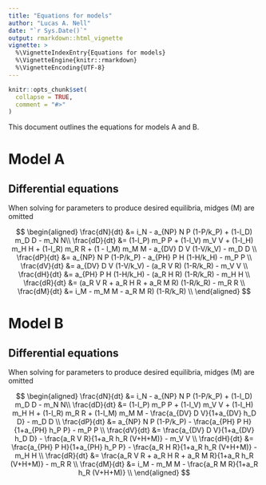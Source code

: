 ```yaml
---
title: "Equations for models"
author: "Lucas A. Nell"
date: "`r Sys.Date()`"
output: rmarkdown::html_vignette
vignette: >
  %\VignetteIndexEntry{Equations for models}
  %\VignetteEngine{knitr::rmarkdown}
  %\VignetteEncoding{UTF-8}
---
```


```r
knitr::opts_chunk$set(
  collapse = TRUE,
  comment = "#>"
)
```



This document outlines the equations for models A and B.

# Model A

## Differential equations

When solving for parameters to produce desired equilibria, midges (M) are omitted


$$
\begin{aligned}
\frac{dN}{dt} &= i_N - a_{NP} N P (1-P/k_P) + (1-l_D) m_D D - m_N N\\
\frac{dD}{dt} &= (1-l_P) m_P P + (1-l_V) m_V V + (1-l_H) m_H H + (1-l_R) m_R R + (1 - l_M) m_M M - a_{DV} D V (1-V/k_V) - m_D D \\
\frac{dP}{dt} &= a_{NP} N P (1-P/k_P) - a_{PH} P H (1-H/k_H) - m_P P \\
\frac{dV}{dt} &= a_{DV} D V (1-V/k_V) - (a_R V R) (1-R/k_R) - m_V V \\
\frac{dH}{dt} &= a_{PH} P H (1-H/k_H) - (a_R H R) (1-R/k_R) - m_H H \\
\frac{dR}{dt} &= (a_R V R + a_R H R + a_R M R) (1-R/k_R) - m_R R \\
\frac{dM}{dt} &= i_M - m_M M - a_R M R) (1-R/k_R) \\
\end{aligned}
$$



# Model B

## Differential equations

When solving for parameters to produce desired equilibria, midges (M) are omitted


$$
\begin{aligned}
\frac{dN}{dt} &= i_N - a_{NP} N P (1-P/k_P) + (1-l_D) m_D D - m_N N\\
\frac{dD}{dt} &= (1-l_P) m_P P + (1-l_V) m_V V + (1-l_H) m_H H + (1-l_R) m_R R + (1-l_M) m_M M -
    \frac{a_{DV} D V}{1+a_{DV} h_D D} - m_D D \\
\frac{dP}{dt} &= a_{NP} N P (1-P/k_P) - \frac{a_{PH} P H}{1+a_{PH} h_P P} - m_P P \\
\frac{dV}{dt} &= \frac{a_{DV} D V}{1+a_{DV} h_D D} - \frac{a_R V R}{1+a_R h_R (V+H+M)} - m_V V \\
\frac{dH}{dt} &= \frac{a_{PH} P H}{1+a_{PH} h_P P} - \frac{a_R H R}{1+a_R h_R (V+H+M)} - m_H H \\
\frac{dR}{dt} &= \frac{a_R V R + a_R H R + a_R M R}{1+a_R h_R (V+H+M)} - m_R R \\
\frac{dM}{dt} &= i_M - m_M M - \frac{a_R M R}{1+a_R h_R (V+H+M)} \\
\end{aligned}
$$
